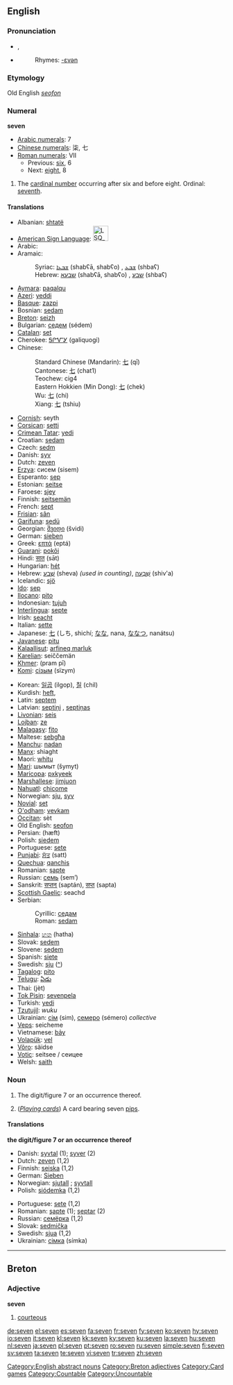==English==

{{rank|political|reading|German|776|seven|notice|week|stone}}

===Pronunciation===
* {{IPA|/ˈsɛvən/}}, {{SAMPA|/"sEv@n/}}
* {{audio|en-us-seven.ogg|Audio (US)}}
*: Rhymes: [[Rhymes:English:-ɛvən|-ɛvən]]

===Etymology===
Old English ''[[seofon]]''

===Numeral===
{{wikipedia}}
'''seven'''

* [[w:Arabic numerals|Arabic numerals]]: 7
* [[w:Chinese numerals|Chinese numerals]]: 柒, 七
* [[w:Roman numerals|Roman numerals]]: VII
** Previous: [[six]], 6
** Next: [[eight]], 8

# {{cardinal}} The [[cardinal number]] occurring after six and before eight. Ordinal: [[seventh]].

====Translations====
{{top}}
* Albanian: [[shtatë]]
* [[American Sign Language]]: [[Image:LSQ 7.jpg|35px]]
* Arabic: {{ARchar|[[سبعة]]}} {{unicode|(sábʕa)}}
* Aramaic:
*: Syriac: [[ܫܒܥܐ]] (shabʕā, shabʕo) {{m}}, [[ܫܒܥ]] (shbaʕ) {{f}}
*: Hebrew: [[שבעא]] (shabʕā, shabʕo) {{m}}, [[שבע]] (shbaʕ) {{f}}
* [[Aymara]]: [[paqalqu]]
* [[Azeri]]: [[yeddi]]
* [[Basque]]: [[zazpi]]
* Bosnian: [[sedam#Bosnian|sedam]]
* [[Breton]]: [[seizh]]
* Bulgarian: [[седем]] (sédem)
* [[Catalan]]: [[set]]
* Cherokee: [[ᎦᎵᏉᎩ]] (galiquogi)
* Chinese:
*: Standard Chinese (Mandarin): [[七]] (qī)
*: Cantonese: [[七]] (chat1)
*: Teochew: cig4
*: Eastern Hokkien (Min Dong): [[七]] (chek)
*: Wu: [[七]] (chi)
*: Xiang: [[七]] (tshiu)
* [[Cornish]]: seyth
* [[Corsican]]: [[setti]]
* [[Crimean Tatar]]: [[yedi#Crimean Tatar|yedi]]
* Croatian: [[sedam#Croatian|sedam]]
* Czech: [[sedm]]
* Danish: [[syv]]
* Dutch: [[zeven]]
* [[Erzya]]: сисем (sisem)
* Esperanto: [[sep]]
* Estonian: [[seitse]]
* Faroese: [[sjey]]
* Finnish: [[seitsemän]]
* French: [[sept]]
* [[Frisian]]: [[sân]]
* [[Garífuna]]: [[sedü]]
* Georgian: [[შვიდი]] (švidi)
* German: [[sieben]]
* Greek: [[επτά]] (eptá)
* [[Guarani]]: [[pokõi]]
* Hindi: [[सात]] (sāt)
* Hungarian: [[hét]]
* Hebrew: [[שבע|שֶׁבַע]] (sheva) {{f}} ''(used in counting)'', [[שבעה|שִׁבְעָה]] (shiv'a) {{m}}
* Icelandic: [[sjö]]
* [[Ido]]: [[sep]]
* [[Ilocano]]: [[pito]]
* Indonesian: [[tujuh]]
* [[Interlingua]]: [[septe]]
* Irish: [[seacht]]
* Italian: [[sette]]
* Japanese: [[七]] (しち, shichí; [[なな]], nana, [[ななつ]], nanátsu)
* [[Javanese]]: [[pitu]]
* [[Kalaallisut]]: [[arfineq marluk]]
* [[Karelian]]: seiččemän
* [[Khmer]]: {{KMchar|[[ប្រាំពីរ]]}} (pram pī)
* [[Komi]]: [[сізым]] (sïzym)
{{mid}}
* Korean: [[일곱]] (ilgop), [[칠]] (chil)
* Kurdish: [[heft]], {{KUchar|[[حه‌وت]]}}
* Latin: [[septem]]
* Latvian: [[septiņi]] {{m}}, [[septiņas]] {{f}}
* [[Livonian]]: [[seis]]
* [[Lojban]]: [[ze]]
* [[Malagasy]]: [[fito]]
* Maltese: [[sebgħa]]
* [[Manchu]]: [[nadan]]
* [[Manx]]: shiaght
* Maori: [[whitu]]
* [[Mari]]: шымыт (šymyt)
* [[Maricopa]]: [[pxkyeek]]
* [[Marshallese]]: [[jimjuon]]
* [[Nahuatl]]: [[chicome]]
* Norwegian: [[sju]], [[syv]]
* [[Novial]]: [[set]]
* [[O'odham]]: [[vevkam]]
* [[Occitan]]: sèt
* Old English: [[seofon]]
* Persian: {{FAchar|[[هفت|هَفت]]}} (hæft)
* Polish: [[siedem]]
* Portuguese: [[sete]]
* [[Punjabi]]: [[ਸੱਤ]] (satt)
* [[Quechua]]: [[qanchis]]
* Romanian: [[şapte]]
* Russian: [[семь]] (sem’)
* Sanskrit: [[सप्तन्]] (saptán), [[सप्त]] (sapta)
* [[Scottish Gaelic]]: seachd
* Serbian:
*: Cyrillic: [[седам#Serbian|седам]]
*: Roman: [[sedam#Serbian|sedam]]
* [[Sinhala]]: [[හත]] (hatha)
* Slovak: [[sedem#Slovak|sedem]]
* Slovene: [[sedem]]
* Spanish: [[siete]]
* Swedish: [[sju]] ([[:sv:sju|^]])
* [[Tagalog]]: [[pito]]
* [[Telugu]]: [[ఏడు]]
* Thai: {{THchar|[[เจ็ด]]}} (jèt)
* [[Tok Pisin]]: [[sevenpela]]
* Turkish: [[yedi]]
* [[Tzutujil]]: ''wuku''
* Ukrainian: [[сім]] (sim), [[семеро]] (sémero) ''collective''
* [[Veps]]: seicheme
* Vietnamese: [[bảy]]
* [[Volapük]]: [[vel]]
* [[Võro]]: säidse
* [[Votic]]: seitsee / сеицее
* Welsh: [[saith]]
{{bottom}}

===Noun===
{{en-noun|s|-}}

# The digit/figure 7 or an occurrence thereof.
# {{countable}} (''[[playing_cards|Playing cards]]'') A card bearing seven [[pip]]s.

====Translations====
{{rfc-trans}}
'''the digit/figure 7 or an occurrence thereof'''
{{top}}
* Danish: [[syvtal]] {{n}} (1); [[syver]] {{c}} (2)
* Dutch: [[zeven]] {{f}} (1,2)
* Finnish: [[seiska]] (1,2)
* German: [[Sieben]] {{f}}
* Norwegian: [[sjutall]] {{n}}; [[syvtall]] {{n}}
* Polish: [[siódemka]] {{f}} (1,2)
{{mid}}
* Portuguese: [[sete]] {{m}} (1,2)
* Romanian: [[şapte]] {{m}} (1); [[şeptar]] {{m}} (2)
* Russian: [[семёрка]] {{f}} (1,2)
* Slovak: [[sedmička#Slovak|sedmička]] {{f}}
* Swedish: [[sjua]] (1,2)
* Ukrainian: [[сімка]] (símka) {{f}}
{{bottom}}

[[Category:English abstract nouns]]

----

==Breton==

===Adjective===
'''seven'''

# [[courteous]]

[[Category:Breton adjectives]]
[[Category:Card games]]
[[Category:Countable]]
[[Category:Uncountable]]

[[de:seven]]
[[el:seven]]
[[es:seven]]
[[fa:seven]]
[[fr:seven]]
[[fy:seven]]
[[ko:seven]]
[[hy:seven]]
[[io:seven]]
[[it:seven]]
[[kl:seven]]
[[kk:seven]]
[[ky:seven]]
[[ku:seven]]
[[la:seven]]
[[hu:seven]]
[[nl:seven]]
[[ja:seven]]
[[pl:seven]]
[[pt:seven]]
[[ro:seven]]
[[ru:seven]]
[[simple:seven]]
[[fi:seven]]
[[sv:seven]]
[[ta:seven]]
[[te:seven]]
[[vi:seven]]
[[tr:seven]]
[[zh:seven]]